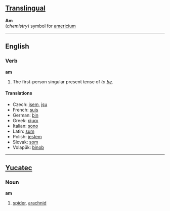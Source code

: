 ==[[Translingual]]==

'''Am'''<br>(''chemistry'') symbol for [[americium]]

----

==English==

===Verb===
'''am'''

# The first-person singular present tense of ''to [[be]]''.

==== Translations ====
*Czech: [[jsem]], [[jsu]]
*French: [[suis]]
*German: [[bin]]
*Greek: [[είμαι]]
*Italian: [[sono]]
*Latin: [[sum]]
*Polish: [[jestem]]
*Slovak: [[som#Slovak|som]]
*Volapük: [[binob]]

----

==[[Yucatec]]==

===Noun===
'''am'''

# [[spider]], [[arachnid]]